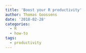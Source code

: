 ```yaml
---
title: 'Boost your R productivity'
author: Thomas Goossens
date: '2018-02-28'
categories:
  - R
  - how-to
tags:
  - productivity
---
```




